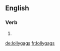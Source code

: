 ==English==

===Verb===
{{head|en|verb form}}

# {{en-third-person singular of|lollygag}}

[[de:lollygags]]
[[fr:lollygags]]